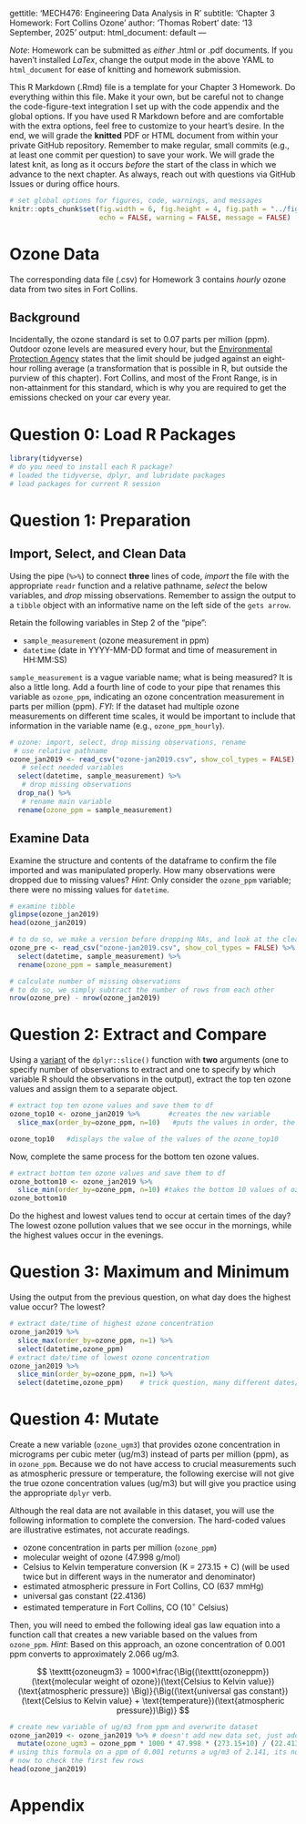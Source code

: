 gettitle: 'MECH476: Engineering Data Analysis in R'
subtitle: 'Chapter 3 Homework: Fort Collins Ozone' 
author: 'Thomas Robert'
date: '13 September, 2025'
output: html_document: default
---

*Note*: Homework can be submitted as *either* .html or .pdf documents.
If you haven't installed $LaTex$, change the output mode in the above
YAML to `html_document` for ease of knitting and homework submission. 

This R Markdown (.Rmd) file is a template for your Chapter 3 Homework. Do 
everything within this file. Make it your own, but be careful not to change
the code-figure-text integration I set up with the code appendix and the 
global options. If you have used R Markdown before and are comfortable with the
extra options, feel free to customize to your heart's desire. In the end,
we will grade the **knitted** PDF or HTML document from within your private
GitHub repository. Remember to make regular, small commits (e.g., at least one
commit per question) to save your work. We will grade the latest knit, as long
as it occurs *before* the start of the class in which we advance to the next
chapter. As always, reach out with questions via GitHub Issues or during
office hours.

```r
# set global options for figures, code, warnings, and messages
knitr::opts_chunk$set(fig.width = 6, fig.height = 4, fig.path = "../figs/",
                      echo = FALSE, warning = FALSE, message = FALSE)
```

# Ozone Data

The corresponding data file (.csv) for Homework 3 contains *hourly* ozone data
from two sites in Fort Collins. 

## Background

Incidentally, the ozone standard is set to 0.07 parts per million (ppm).
Outdoor ozone levels are measured every hour, but the [Environmental Protection Agency](https://www.epa.gov/criteria-air-pollutants/naaqs-table) states that
the limit should be judged against an eight-hour rolling average (a
transformation that is possible in R, but outside the purview of this chapter).
Fort Collins, and most of the Front Range, is in non-attainment for this
standard, which is why you are required to get the emissions checked on your
car every year.

# Question 0: Load R Packages

```r
library(tidyverse)
# do you need to install each R package?
# loaded the tidyverse, dplyr, and lubridate packages
# load packages for current R session
```

# Question 1: Preparation

## Import, Select, and Clean Data

Using the pipe (`%>%`) to connect **three** lines of code, *import* the file
with the appropriate `readr` function and a relative pathname, *select* the
below variables, and *drop* missing observations. Remember to assign the
output to a `tibble` object with an informative name on the left side of the
`gets arrow`.

Retain the following variables in Step 2 of the "pipe": 

- `sample_measurement` (ozone measurement in ppm)
- `datetime` (date in YYYY-MM-DD format and time of measurement in HH:MM:SS)

`sample_measurement` is a vague variable name; what is being measured? It is 
also a little long. Add a fourth line of code to your pipe that renames this
variable as `ozone_ppm`, indicating an ozone concentration measurement in parts
per million (ppm). *FYI*: If the dataset had multiple ozone measurements on
different time scales, it would be important to include that information in the
variable name (e.g., `ozone_ppm_hourly`). 

```r

# ozone: import, select, drop missing observations, rename
 # use relative pathname
ozone_jan2019 <- read_csv("ozone-jan2019.csv", show_col_types = FALSE) %>% 
   # select needed variables 
  select(datetime, sample_measurement) %>%
   # drop missing observations
  drop_na() %>%
   # rename main variable
  rename(ozone_ppm = sample_measurement)
```

## Examine Data

Examine the structure and contents of the dataframe to confirm the file
imported and was manipulated properly. How many observations were dropped due
to missing values? *Hint*: Only consider the `ozone_ppm` variable; there
were no missing values for `datetime`.

```r
# examine tibble
glimpse(ozone_jan2019)
head(ozone_jan2019)

# to do so, we make a version before dropping NAs, and look at the cleaned tibble
ozone_pre <- read_csv("ozone-jan2019.csv", show_col_types = FALSE) %>%
  select(datetime, sample_measurement) %>%
  rename(ozone_ppm = sample_measurement)

# calculate number of missing observations 
# to do so, we simply subtract the number of rows from each other
nrow(ozone_pre) - nrow(ozone_jan2019)
```

# Question 2: Extract and Compare

Using a [variant](https://dplyr.tidyverse.org/reference/slice.html) of the
`dplyr::slice()` function with **two** arguments (one to specify number of
observations to extract and one to specify by which variable R should the
observations in the output), extract the top ten ozone values and assign them
to a separate object. 

```r
# extract top ten ozone values and save them to df
ozone_top10 <- ozone_jan2019 %>%       #creates the new variable
  slice_max(order_by=ozone_ppm, n=10)   #puts the values in order, the takes the top 10

ozone_top10   #displays the value of the values of the ozone_top10
```

Now, complete the same process for the bottom ten ozone values.

```r
# extract bottom ten ozone values and save them to df
ozone_bottom10 <- ozone_jan2019 %>%
  slice_min(order_by=ozone_ppm, n=10) #takes the bottom 10 values of ozone_ppm
ozone_bottom10

```

Do the highest and lowest values tend to occur at certain times of the day? 
The lowest ozone pollution values that we see occur in the mornings, while the highest values occur in the evenings. 


# Question 3: Maximum and Minimum

Using the output from the previous question, on what day does the highest value
occur? The lowest?

```r
# extract date/time of highest ozone concentration
ozone_jan2019 %>%
  slice_max(order_by=ozone_ppm, n=1) %>%
  select(datetime,ozone_ppm)
# extract date/time of lowest ozone concentration
ozone_jan2019 %>%
  slice_min(order_by=ozone_ppm, n=1) %>%
  select(datetime,ozone_ppm)    # trick question, many different dates/times had a concentration of 0
```

# Question 4: Mutate

Create a new variable (`ozone_ugm3`) that provides ozone concentration in
micrograms per cubic meter (ug/m3) instead of parts per million (ppm), as
in `ozone_ppm`. Because we do not have access to crucial measurements such as 
atmospheric pressure or temperature, the following exercise will not give 
the true ozone concentration values (ug/m3) but will give you practice using
the appropriate `dplyr` verb. 

Although the real data are not available in this dataset, you will use the
following information to complete the conversion. The hard-coded values are
illustrative estimates, not accurate readings.

- ozone concentration in parts per million (`ozone_ppm`)
- molecular weight of ozone (47.998 g/mol)
- Celsius to Kelvin temperature conversion (K = 273.15 + C) (will be used twice but in different ways in the numerator and denominator)
- estimated atmospheric pressure in Fort Collins, CO (637 mmHg)
- universal gas constant (22.4136)
- estimated temperature in Fort Collins, CO (10$^\circ$ Celsius)

Then, you will need to embed the following ideal gas law equation into a
function call that creates a new variable based on the values from `ozone_ppm`.
*Hint*: Based on this approach, an ozone concentration of 0.001 ppm converts
to approximately 2.066 ug/m3.

$$ 
\texttt{ozoneugm3} = 1000*\frac{\Big((\texttt{ozoneppm})(\text{molecular weight of ozone})(\text{Celsius to Kelvin value}) (\text{atmospheric pressure}) \Big)}{\Big((\text{universal gas constant})(\text{Celsius to Kelvin value} + \text{temperature})(\text{atmospheric pressure})\Big)}
$$

```r
# create new variable of ug/m3 from ppm and overwrite dataset
ozone_jan2019 <- ozone_jan2019 %>% # doesn't add new data set, just adds a column to the existing data set that does all the conversions to the desired unit
  mutate(ozone_ugm3 = ozone_ppm * 1000 * 47.998 * (273.15+10) / (22.4136 * (273.15+10)))
# using this formula on a ppm of 0.001 returns a ug/m3 of 2.141, its not the 2.066 but its not far off so I'm going to roll with it
# now to check the first few rows
head(ozone_jan2019)
```

\newpage

# Appendix

```r
```
